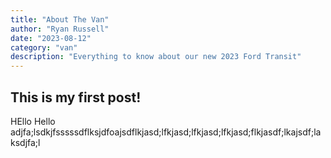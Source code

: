 ```yaml
---
title: "About The Van"
author: "Ryan Russell"
date: "2023-08-12"
category: "van"
description: "Everything to know about our new 2023 Ford Transit"
---
```


## This is my first post!
HEllo
Hello
adjfa;lsdkjfsssssdflksjdfoajsdflkjasd;lfkjasd;lfkjasd;lfkjasd;flkjasdf;lkajsdf;laksdjfa;l